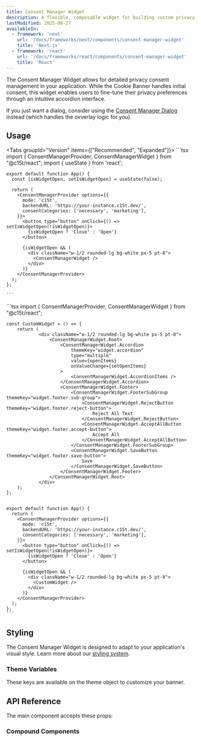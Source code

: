 ```yaml
---
title: Consent Manager Widget
description: A flexible, composable widget for building custom privacy consent interfaces. The widget provides granular control over privacy preferences.
lastModified: 2025-08-27
availableIn:
  - framework: 'next'
    url: '/docs/frameworks/next/components/consent-manager-widget'
    title: 'Next.js'
  - framework: 'react'
    url: '/docs/frameworks/react/components/consent-manager-widget'
    title: 'React'
---
```

The Consent Manager Widget allows for detailed privacy consent management in your application. While the Cookie Banner handles initial consent, this widget enables users to fine-tune their privacy preferences through an intuitive accordion interface.

If you just want a dialog, consider using the [Consent Manager Dialog](/docs/frameworks/react/components/consent-manager-dialog) instead (which handles the ovverlay logic for you).

## Usage

<Tabs groupId="Version" items={["Recommended", "Expanded"]}>
  <Tab value="Recommended">
    ```tsx
    import { ConsentManagerProvider,  ConsentManagerWidget } from "@c15t/react";
    import { useState } from 'react';

    export default function App() {
      const [isWidgetOpen, setIsWidgetOpen] = useState(false);

      return (
        <ConsentManagerProvider options={{
          mode: 'c15t',
          backendURL: 'https://your-instance.c15t.dev/',
          consentCategories: ['necessary', 'marketing'],
        }}>
          <button type="button" onClick={() => setIsWidgetOpen(!isWidgetOpen)}>
            {isWidgetOpen ? 'Close' : 'Open'}
          </button>

          {isWidgetOpen && (
            <div className="w-1/2 rounded-lg bg-white px-5 pt-8">
              <ConsentManagerWidget />
            </div>
          )}
        </ConsentManagerProvider>
      );
    };

    ```
  </Tab>

  <Tab value="expanded">
    ```tsx
    import { ConsentManagerProvider, ConsentManagerWidget } from "@c15t/react";

    const CustomWidget = () => {
    	return (
				<div className="w-1/2 rounded-lg bg-white px-5 pt-8">
					<ConsentManagerWidget.Root>
						<ConsentManagerWidget.Accordion
							themeKey="widget.accordion"
							type="multiple"
							value={openItems}
							onValueChange={setOpenItems}
						>
							<ConsentManagerWidget.AccordionItems />
						</ConsentManagerWidget.Accordion>
						<ConsentManagerWidget.Footer>
							<ConsentManagerWidget.FooterSubGroup themeKey="widget.footer.sub-group">
								<ConsentManagerWidget.RejectButton themeKey="widget.footer.reject-button">
									Reject All Text
								</ConsentManagerWidget.RejectButton>
								<ConsentManagerWidget.AcceptAllButton themeKey="widget.footer.accept-button">
									Accept All
								</ConsentManagerWidget.AcceptAllButton>
							</ConsentManagerWidget.FooterSubGroup>
							<ConsentManagerWidget.SaveButton themeKey="widget.footer.save-button">
								Save
							</ConsentManagerWidget.SaveButton>
						</ConsentManagerWidget.Footer>
					</ConsentManagerWidget.Root>
				</div>
    	);
    };


    export default function App() {
      return (
        <ConsentManagerProvider options={{
          mode: 'c15t',
          backendURL: 'https://your-instance.c15t.dev/',
          consentCategories: ['necessary', 'marketing'],
        }}>
          <button type="button" onClick={() => setIsWidgetOpen(!isWidgetOpen)}>
            {isWidgetOpen ? 'Close' : 'Open'}
          </button>

          {isWidgetOpen && (
            <div className="w-1/2 rounded-lg bg-white px-5 pt-8">
              <CustomWidget />
            </div>
          )}
        </ConsentManagerProvider>
      );
    };
    ```
  </Tab>
</Tabs>

## Styling

The Consent Manager Widget is designed to adapt to your application's visual style. Learn more about our [styling system](/docs/react/styling/overview).

### Theme Variables

These keys are available on the theme object to customize your banner.

<AutoTypeTable path="./packages/react/src/components/consent-manager-widget/theme.ts" name="ConsentManagerWidgetTheme" />

## API Reference

The main component accepts these props:

<AutoTypeTable path="./packages/react/src/components/consent-manager-widget/types.ts" name="ConsentManagerWidgetProps" />

### Compound Components

<AutoTypeTable path="./packages/react/src/components/consent-manager-widget/index.ts" name="ConsentManagerWidgetCompoundComponent" />
